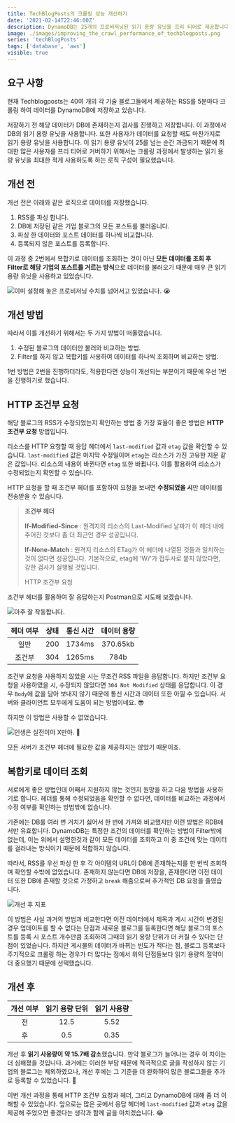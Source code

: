 ```yaml
---
title: TechBlogPosts의 크롤링 성능 개선하기
date: '2021-02-14T22:46:00Z'
description: DynamoDB는 25개의 프로비저닝된 읽기 용량 유닛을 프리 티어로 제공합니다. 하지만 기존에 크롤링 하던 로직으로는 데이터가 늘어날수록 읽기 용량 유닛의 사용량이 크롤링 사이트를 추가하기 부담스러울 정도로 빠르게 증가하기 시작했는데요, 그 이유와 개선 방법을 알아보았습니다.
image: ./images/improving_the_crawl_performance_of_techblogposts.png
series: 'techBlogPosts'
tags: ['database', 'aws']
visible: true
---
```


## 요구 사항

현재 <ExternalLink href="https://techblogposts.com">Techblogposts</ExternalLink>는
40여 개의 각 기술 블로그들에서 제공하는 RSS를 5분마다 크롤링 하여 데이터를 DynamoDB에 저장하고 있습니다.

저장하기 전 해당 데이터가 DB에 존재하는지 검사를 진행하고 저장합니다. 이 과정에서 DB의 읽기 용량 유닛을 사용합니다.
또한 사용자가 데이터를 요청할 때도 마찬가지로 읽기 용량 유닛을 사용합니다.
이 읽기 용량 유닛이 25를 넘는 순간 과금되기 때문에 최대한 많은 사용자를 프리 티어로 커버하기 위해서는
크롤링 과정에서 발생하는 읽기 용량 유닛을 최대한 적게 사용하도록 하는 로직 구성이 필요했습니다.

## 개선 전

개선 전은 아래와 같은 로직으로 데이터를 저장했습니다.

1. RSS를 파싱 합니다.
2. DB에 저장된 같은 기업 블로그의 모든 포스트를 불러옵니다.
3. 파싱 한 데이터와 포스트 데이터를 하나씩 비교합니다.
4. 등록되지 않은 포스트를 등록합니다.

이 과정 중 2번에서 복합키로 데이터를 조회하는 것이 아닌 **모든 데이터를 조회 후 Filter로 해당 기업의 포스트를 거르는 방식**으로
데이터를 불러오기 때문에 매우 큰 읽기 용량 유닛을 사용하고 있었습니다.

![이미 설정해 놓은 프로비저닝 수치를 넘어서고 있었습니다. 😭](./images/before_improvement.jpg)

## 개선 방법

따라서 이를 개선하기 위해서는 두 가지 방법이 떠올랐습니다.

1. 수정된 블로그의 데이터만 불러와 비교하는 방법.
2. Filter를 하지 않고 복합키를 사용하여 데이터를 하나씩 조회하며 비교하는 방법.

1번 방법은 2번을 진행하더라도, 적용한다면 성능이 개선되는 부분이기 때문에 우선 1번을 진행하기로 했습니다.

## HTTP 조건부 요청

해당 블로그의 RSS가 수정되었는지 확인하는 방법 중 가장 효율이 좋은 방법은 **HTTP 조건부 요청** 방법입니다.

리소스를 HTTP 요청할 때 응답 헤더에서 `last-modified` 값과 `etag` 값을 확인할 수 있습니다.
`last-modified` 값은 마지막 수정일이며 `etag`는 리소스가 가진 고유한 지문 같은 값입니다. 리소스의 내용이 바뀐다면 `etag` 또한 바뀝니다.
이를 활용하여 리소스가 수정되었는지 확인할 수 있습니다.

HTTP 요청을 할 때 조건부 헤더를 포함하여 요청을 보내면 **수정되었을 시**만 데이터를 전송받을 수 있습니다.

> **조건부 헤더**
>
> **If-Modified-Since** : 원격지의 리소스의 Last-Modified 날짜가 이 헤더 내에 주어진 것보다 좀 더 최근인 경우 성공입니다.
>
> **If-None-Match** : 원격지 리소스의 ETag가 이 헤더에 나열된 것들과 일치하는 것이 없다면 성공입니다. 기본적으로, etag에 'W/'가 접두사로 붙지 않았다면, 강한 검사가 실행될 것입니다.
>
> <ExternalLink href="https://developer.mozilla.org/ko/docs/Web/HTTP/Conditional_requests">
>   HTTP 조건부 요청
> </ExternalLink>

조건부 헤더를 활용하여 잘 응답하는지 Postman으로 시도해 보겠습니다.

![아주 잘 작동합니다.](./images/conditional_requests.jpg)

| 헤더 여부 | 상태 | 통신 시간 | 데이터 용량 |
| :-------: | :--: | :-------: | :---------: |
|   일반    | 200  |  1734ms   |  370.65kb   |
|  조건부   | 304  |  1265ms   |    784b     |

조건부 요청을 사용하지 않았을 시는 무조건 RSS 파일을 응답합니다.
하지만 조건부 요청을 사용하였을 시, 수정되지 않았다면 `304 Not Modified` 상태를 응답합니다.
이 경우 `Body`에 값을 담아 보내지 않기 때문에 통신 시간과 데이터 또한 아낄 수 있습니다.
서버와 클라이언트 모두에게 도움이 되는 방법이네요. 😎

하지만 이 방법은 사용할 수 없었습니다.

![인생은 실전이야 X만아. 🤭](./images/different_responses.jpg)

모든 서버가 조건부 헤더에 필요한 값을 제공하지는 않았기 때문이죠.

## 복합키로 데이터 조회

서로에게 좋은 방법인데 어째서 지원하지 않는 것인지 원망을 하고 다음 방법을 사용하기로 합니다.
헤더를 통해 수정되었음을 확인할 수 없다면, 데이터를 비교하는 과정에서 수정 여부를 확인하는 방법밖에 없습니다.

기존에는 DB를 여러 번 거치기 싫어서 한 번에 가져와 비교했지만 이런 방법은 RDB에서만 유효합니다.
DynamoDB는 특정한 조건의 데이터를 확인하는 방법이 Filter밖에 없는데, 이는 위에서 설명한것과 같이 모든 데이터를 조회하고
이 중 조건에 맞는 데이터를 걸러내는 방식이기 때문에 적합하지 않습니다.

따라서, RSS를 우선 파싱 한 후 각 아이템의 URL이 DB에 존재하는지를 한 번씩 조회하며 확인할 수밖에 없었습니다.
존재하지 않는다면 DB에 저장을, 존재한다면 이전 데이터 또한 DB에 존재할 것으로 가정하고 `break` 해줌으로써 추가적인 DB 요청을 줄였습니다.

![개선 후 지표](./images/after_improvement.jpg)

이 방법은 사실 과거의 방법과 비교한다면 이전 데이터에서 제목과 게시 시간이 변경된 경우 업데이트를 할 수 없다는 단점과
새로운 블로그를 등록한다면 해당 블로그의 포스트를 등록 시
포스트 개수만큼 조회하여 그때의 읽기 용량 단위가 더 커질 수 있다는 단점이 있었습니다.
하지만 게시물의 데이터가 바뀌는 빈도가 적다는 점, 블로그 등록보다 주기적으로 크롤링 하는 경우가 더 많다는 점에서
위의 단점들보다 읽기 용량의 절약이 더 중요했기 때문에 선택했습니다.

## 개선 후

| 개선 여부 | 읽기 용량 단위 | 읽기 사용량 |
| :-------: | :------------: | :---------: |
|    전     |      12.5      |    5.52     |
|    후     |      0.5       |    0.35     |

개선 후 **읽기 사용량이 약 15.7배 감소**했습니다. 만약 블로그가 늘어나는 경우 이 차이는 더 심해졌을 것입니다.
과거에는 이러한 부담 때문에 적극적으로 글을 작성하지 않는 기업의 블로그는 제외하였으나,
개선 후에는 그 기준을 더 완화하여 많은 블로그들을 추가로 등록할 수 있었습니다. 🎉

이번 개선 과정을 통해 HTTP 조건부 요청과 헤더, 그리고 DynamoDB에 대해 좀 더 이해할 수 있었습니다.
앞으로는 많은 곳에서 응답 헤더에 `last-modified` 값과 `etag` 값을 제공해 주었으면 좋겠다는 생각과 함께 글을 마치겠습니다. 😂
